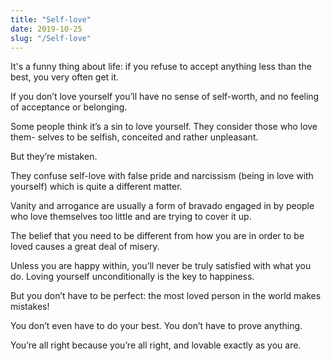```yaml
---
title: "Self-love"
date: 2019-10-25
slug: "/Self-love"
---
```


It's a funny thing about life:
if you refuse to accept anything less than the best,
you very often get it.


If you don’t love yourself you’ll have no sense of self-worth, and no feeling of
acceptance or belonging.

Some people think it’s a sin to love yourself. They consider those who love them-
selves to be selfish, conceited and rather unpleasant.

But they’re mistaken. 

They confuse self-love with false pride and narcissism (being in love with yourself)
which is quite a different matter.

Vanity and arrogance are usually a form of
bravado engaged in by people who love themselves too little and are trying to
cover it up.

The belief that you need to be different from how you are in order to be loved
causes a great deal of misery.

Unless you are happy within, you’ll never be truly
satisfied with what you do.
Loving yourself unconditionally is the key to happiness.

But you don’t have to be perfect: the most loved person in the world makes
mistakes!

You don’t even have to do your best. You don’t have to prove anything.

You’re all right because you’re all right, and lovable exactly as you are.


